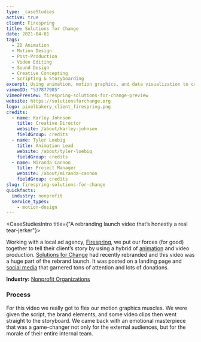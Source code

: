 ```yaml
---
type: _caseStudies
active: true
client: Firespring
title: Solutions for Change
date: 2021-04-01
tags:
  - 2D Animation
  - Motion Design
  - Post-Production
  - Video Editing
  - Sound Design
  - Creative Concepting
  - Scripting & Storyboarding
excerpt: Using animation, motion graphics, and data visualization to create an explainer video that encourages action to combat homelessness.
vimeoID: "537877985"
vimeoPreview: firespring-solutions-for-change-preview
website: https://solutionsforchange.org
logo: pixelbakery_client_firespring.png
credits:
  - name: Karley Johnson
    title: Creative Director
    website: /about/karley-johnson
    fieldGroup: credits
  - name: Tyler Loebig
    title: Animation Lead
    website: /about/tyler-loebig
    fieldGroup: credits
  - name: Miranda Cannon
    title: Project Manager
    website: /about/miranda-cannon
    fieldGroup: credits
slug: firespring-solutions-for-change
quickfacts:
  industry: nonprofit
  service_types:
    - motion-design
---
```


<CaseStudiesIntro title={"A rebranding launch video that’s honestly a real tear-jerker"}>

Working with a local ad agency, [Firespring](https://firespring.com), we put our forces (for good) together to tell their client’s story by using a hybrid of [animation](/services/animation) and video production. [Solutions for Change](https://solutionsforchange.org) had recently rebranded and this video was a huge part of the rebrand launch. It was posted on a landing page and [social media](/services/social-media) that garnered tons of attention and lots of donations. 

**Industry:** [Nonprofit Organizations](/industries/nonprofit-video)

### Process
For this video we really got to flex our motion graphics muscles. We were given the script, the brand elements, and some video clips then went straight to the storyboard. We came back with an emotional masterpiece that was a game-changer not only for the external audiences, but for the morale of their entire internal team.

</CaseStudiesIntro>
